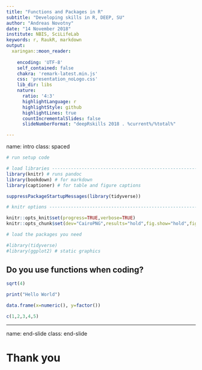 ```yaml
---
title: "Functions and Packages in R"
subtitle: "Developing skills in R, DEEP, SU"
author: "Andreas Novotny"
date: "14 November 2018"
institute: NBIS, SciLifeLab
keywords: r, RaukR, markdown
output: 
  xaringan::moon_reader:
    
    encoding: 'UTF-8'
    self_contained: false
    chakra: 'remark-latest.min.js'
    css: 'presentation_noLogo.css'
    lib_dir: libs
    nature:
      ratio: '4:3'
      highlightLanguage: r
      highlightStyle: github
      highlightLines: true
      countIncrementalSlides: false
      slideNumberFormat: "deepRskills 2018 . %current%/%total%"

---
```

name: intro
class: spaced 

```r
# run setup code

# load libraries ---------------------------------------------------------------
library(knitr) # runs pandoc
library(bookdown) # for markdown
library(captioner) # for table and figure captions

suppressPackageStartupMessages(library(tidyverse))

# knitr options ----------------------------------------------------------------

knitr::opts_knit$set(progress=TRUE,verbose=TRUE)
knitr::opts_chunk$set(dev="CairoPNG",results="hold",fig.show="hold",fig.align="left",echo=TRUE,warning=FALSE,message=FALSE)
```

```r
# load the packages you need

#library(tidyverse)
#library(ggplot2) # static graphics
```


## Do you use functions when coding?


```r
sqrt(4)
```

```r
print("Hello World")
```

```r
data.frame(x=numeric(), y=factor())
```
```r
c(1,2,3,4,5)
```

---
name: end-slide
class: end-slide

# Thank you